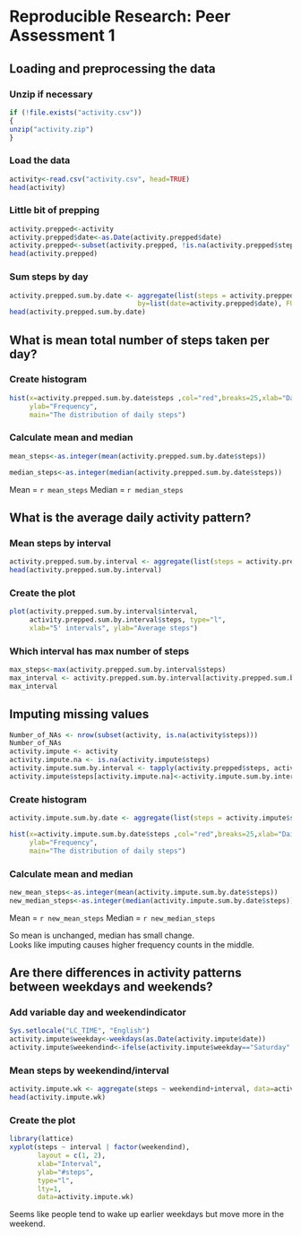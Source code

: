 
# Reproducible Research: Peer Assessment 1

## Loading and preprocessing the data

### Unzip if necessary
```r

if (!file.exists("activity.csv"))
{
unzip("activity.zip")
}
```
### Load the data
```r
activity<-read.csv("activity.csv", head=TRUE)
head(activity)
```
### Little bit of prepping
```r
activity.prepped<-activity
activity.prepped$date<-as.Date(activity.prepped$date)
activity.prepped<-subset(activity.prepped, !is.na(activity.prepped$steps))
head(activity.prepped)
```
### Sum steps by day
```r
activity.prepped.sum.by.date <- aggregate(list(steps = activity.prepped$steps), 
                                by=list(date=activity.prepped$date), FUN=sum)
head(activity.prepped.sum.by.date)
```

## What is mean total number of steps taken per day?

### Create histogram
```r
hist(x=activity.prepped.sum.by.date$steps ,col="red",breaks=25,xlab="Daily steps",
     ylab="Frequency",
     main="The distribution of daily steps")
```
### Calculate mean and median
```r
mean_steps<-as.integer(mean(activity.prepped.sum.by.date$steps))

median_steps<-as.integer(median(activity.prepped.sum.by.date$steps))
```
Mean = `r mean_steps` 
Median = `r median_steps` 

## What is the average daily activity pattern?
### Mean steps by interval
```r
activity.prepped.sum.by.interval <- aggregate(list(steps = activity.prepped$steps),   by=list(interval=activity.prepped$interval), FUN=mean)
head(activity.prepped.sum.by.interval)
```
### Create the plot 
```r
plot(activity.prepped.sum.by.interval$interval, 
     activity.prepped.sum.by.interval$steps, type="l",
     xlab="5' intervals", ylab="Average steps")
```
### Which interval has max number of steps
```r
max_steps<-max(activity.prepped.sum.by.interval$steps)
max_interval <- activity.prepped.sum.by.interval[activity.prepped.sum.by.interval$steps==max_steps,]
max_interval
```
## Imputing missing values
```r
Number_of_NAs <- nrow(subset(activity, is.na(activity$steps)))
Number_of_NAs
activity.impute <- activity
activity.impute.na <- is.na(activity.impute$steps)
activity.impute.sum.by.interval <- tapply(activity.prepped$steps, activity.prepped$interval, mean, na.rm=TRUE, simplify=T)
activity.impute$steps[activity.impute.na]<-activity.impute.sum.by.interval[as.character(activity.impute$interval[activity.impute.na])]
```
### Create histogram
```r
activity.impute.sum.by.date <- aggregate(list(steps = activity.impute$steps), by=list(date=activity.impute$date), FUN=sum)

hist(x=activity.impute.sum.by.date$steps ,col="red",breaks=25,xlab="Daily steps",
     ylab="Frequency",
     main="The distribution of daily steps")
```
### Calculate mean and median
```r
new_mean_steps<-as.integer(mean(activity.impute.sum.by.date$steps))
new_median_steps<-as.integer(median(activity.impute.sum.by.date$steps))
```
Mean = `r new_mean_steps` 
Median = `r new_median_steps` 

So mean is unchanged, median has small change.  
Looks like imputing causes higher frequency counts in the middle.


## Are there differences in activity patterns between weekdays and weekends?

### Add variable day and weekendindicator 
```r
Sys.setlocale("LC_TIME", "English")
activity.impute$weekday<-weekdays(as.Date(activity.impute$date))
activity.impute$weekendind<-ifelse(activity.impute$weekday=="Saturday" |activity.impute$weekday=="Sunday", "Weekend", "Weekday") 
```
### Mean steps by weekendind/interval
```r
activity.impute.wk <- aggregate(steps ~ weekendind+interval, data=activity.impute, FUN=mean)
head(activity.impute.wk)
```

### Create the plot 
```r
library(lattice)
xyplot(steps ~ interval | factor(weekendind),
       layout = c(1, 2),
       xlab="Interval",
       ylab="#steps",
       type="l",
       lty=1,
       data=activity.impute.wk)
```
  
Seems like people tend to wake up earlier weekdays but move more in the weekend.


